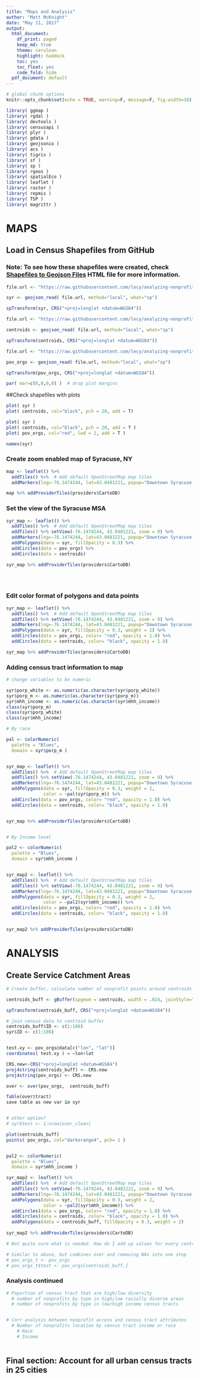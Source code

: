 ```yaml
---
title: "Maps and Analysis"
author: "Matt McKnight"
date: "May 11, 2017"
output:
  html_document:
    df_print: paged
    keep_md: true
    theme: cerulean
    highlight: haddock
    toc: yes
    toc_float: yes
    code_fold: hide
  pdf_document: default
---
```



```r

# global chunk options
knitr::opts_chunk$set(echo = TRUE, warning=F, message=F, fig.width=10)

library( ggmap )
library( rgdal )
library( devtools )
library( censusapi )
library( plyr )
library( gdata )
library( geojsonio )
library( acs )
library( tigris )
library( sf ) 
library( sp )  
library( rgeos )
library( spatialEco ) 
library( leaflet )
library( raster )
library( repmis )
library( TSP )
library( magrittr )

```


# MAPS

## Load in Census Shapefiles from GitHub

### Note: To see how these shapefiles were created, check [Shapefiles to Geojson Files](Shapefiles_to_Geojson_Files.hmtl) HTML file  for more information.


```r

file.url <- "https://raw.githubusercontent.com/lecy/analyzing-nonprofit-service-areas/master/SHAPEFILES/syr_merged.geojson"

syr <- geojson_read( file.url, method="local", what="sp")

spTransform(syr, CRS("+proj=longlat +datum=WGS84"))

file.url <- "https://raw.githubusercontent.com/lecy/analyzing-nonprofit-service-areas/master/SHAPEFILES/syr_merged_cen.geojson"

centroids <- geojson_read( file.url, method="local", what="sp")

spTransform(centroids, CRS("+proj=longlat +datum=WGS84"))

file.url <- "https://raw.githubusercontent.com/lecy/analyzing-nonprofit-service-areas/master/SHAPEFILES/pov_orgs.geojson"

pov_orgs <- geojson_read( file.url, method="local", what="sp")

spTransform(pov_orgs, CRS("+proj=longlat +datum=WGS84"))

par( mar=c(0,0,0,0) )  # drop plot margins

```


##Check shapefiles with plots

```r

plot( syr )
plot( centroids, col="black", pch = 20, add = T)

plot( syr )
plot( centroids, col="black", pch = 20, add = T )
plot( pov_orgs, col="red", lwd = 2, add = T )

names(syr)

```


### Create zoom enabled map of Syracuse, NY

```r
map <- leaflet() %>%
  addTiles() %>%  # Add default OpenStreetMap map tiles
  addMarkers(lng=-76.1474244, lat=43.0481221, popup="Downtown Syracuse, NY")

map %>% addProviderTiles(providers$CartoDB)


```

### Set the view of the Syracuse MSA

```r



syr_map <- leaflet() %>%
  addTiles() %>%  # Add default OpenStreetMap map tiles
  addTiles() %>% setView(-76.1474244, 43.0481221, zoom = 9) %>%
  addMarkers(lng=-76.1474244, lat=43.0481221, popup="Downtown Syracuse, NY") %>%
  addPolygons(data = syr, fillOpacity = 0.3) %>%
  addCircles(data = pov_orgs) %>%
  addCircles(data = centroids)

syr_map %>% addProviderTiles(providers$CartoDB)  


              
```

### Edit color format of polygons and data points

```r


syr_map <- leaflet() %>%
  addTiles() %>%  # Add default OpenStreetMap map tiles
  addTiles() %>% setView(-76.1474244, 43.0481221, zoom = 9) %>%
  addMarkers(lng=-76.1474244, lat=43.0481221, popup="Downtown Syracuse, NY") %>%
  addPolygons(data = syr, fillOpacity = 0.3, weight = 2) %>%
  addCircles(data = pov_orgs, color= "red", opacity = 1.0) %>%
  addCircles(data = centroids, color= "black", opacity = 1.0)

syr_map %>% addProviderTiles(providers$CartoDB)  

```

### Adding census tract information to map

```r

# change variables to be numeric

syr$porp_white <- as.numeric(as.character(syr$porp_white))
syr$porp_m <- as.numeric(as.character(syr$porp_m))
syr$mhh_income <- as.numeric(as.character(syr$mhh_income))
class(syr$porp_m)
class(syr$porp_white)
class(syr$mhh_income)

# By race

pal <- colorNumeric(
  palette = "Blues",
  domain = syr$porp_m )


syr_map <- leaflet() %>%
  addTiles() %>%  # Add default OpenStreetMap map tiles
  addTiles() %>% setView(-76.1474244, 43.0481221, zoom = 9) %>%
  addMarkers(lng=-76.1474244, lat=43.0481221, popup="Downtown Syracuse, NY") %>%
  addPolygons(data = syr, fillOpacity = 0.3, weight = 2,
              color = ~pal(syr$porp_m)) %>%
  addCircles(data = pov_orgs, color= "red", opacity = 1.0) %>%
  addCircles(data = centroids, color= "black", opacity = 1.0) 


syr_map %>% addProviderTiles(providers$CartoDB)


# By Income level

pal2 <- colorNumeric(
  palette = "Blues",
  domain = syr$mhh_income )


syr_map2 <- leaflet() %>%
  addTiles() %>%  # Add default OpenStreetMap map tiles
  addTiles() %>% setView(-76.1474244, 43.0481221, zoom = 9) %>%
  addMarkers(lng=-76.1474244, lat=43.0481221, popup="Downtown Syracuse, NY") %>%
  addPolygons(data = syr, fillOpacity = 0.3, weight = 2,
              color = ~pal2(syr$mhh_income)) %>%
  addCircles(data = pov_orgs, color= "red", opacity = 1.0) %>%
  addCircles(data = centroids, color= "black", opacity = 1.0) 


syr_map2 %>% addProviderTiles(providers$CartoDB)


```

# ANALYSIS

## Create Service Catchment Areas


```r


# Create buffer, calculate number of nonprofit points around centroids

centroids_buff <- gBuffer(spgeom = centroids, width = .024, joinStyle="ROUND",                             byid = T)

spTransform(centroids_buff, CRS("+proj=longlat +datum=WGS84"))

# join census data to centroid buffer
centroids_buff$ID <- c(1:186)
syr$ID <- c(1:186)


test.xy <- pov_orgs@data[c("lon", "lat")]
coordinates( test.xy ) = ~lon+lat

CRS.new<-CRS("+proj=longlat +datum=WGS84")
proj4string(centroids_buff) <- CRS.new 
proj4string(pov_orgs) <- CRS.new

over <- over(pov_orgs,  centroids_buff)

Table(over$tract)
save table as new var in syr


# other option?
# syr$test <- 1:nrow(over_clean)

plot(centroids_buff)
points( pov_orgs, col="darkorange4", pch= 1 )


pal2 <- colorNumeric(
  palette = "Blues",
  domain = syr$mhh_income )

syr_map2 <- leaflet() %>%
  addTiles() %>%  # Add default OpenStreetMap map tiles
  addTiles() %>% setView(-76.1474244, 43.0481221, zoom = 9) %>%
  addMarkers(lng=-76.1474244, lat=43.0481221, popup="Downtown Syracuse, NY") %>%
  addPolygons(data = syr, fillOpacity = 0.3, weight = 2,
              color = ~pal2(syr$mhh_income)) %>%
  addCircles(data = pov_orgs, color= "red", opacity = 1.0) %>%
  addCircles(data = centroids, color= "black", opacity = 1.0) %>%
  addPolygons(data = centroids_buff, fillOpacity = 0.3, weight = 2)
             
syr_map2 %>% addProviderTiles(providers$CartoDB)

# Not quite sure what is needed. How do I add up values for every centroid from the overlay?

# Similar to above, but combines over and removing NAs into one step
# pov_orgs_t <- pov_orgs 
# pov_orgs_t$test <- pov_orgs[centroids_buff,]
```

### Analysis continued 

```r
# Poportion of census tract that are high/low diversity
  # number of nonprofits by type in high/low racially diverse areas
  # number of nonprofits by type in low/high income census tracts


# Corr analysis between nonprofit access and census tract attributes
  # Number of nonprofits location by census tract income or race
    # Race
    # Income
  
```


## Final section: Account for all urban census tracts in 25 cities


```R


```


